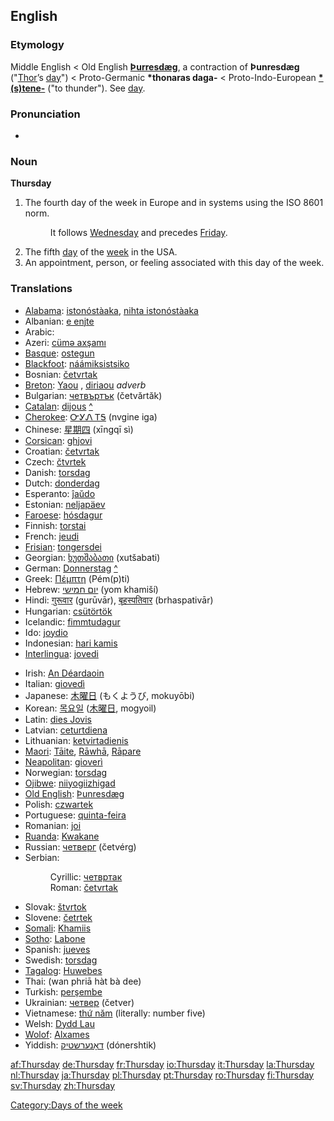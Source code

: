 ==English==
===Etymology===
Middle English < Old English '''[[Þurresdæg]]''', a contraction of '''Þunresdæg''' ("[[Thor]]’s [[day]]") < Proto-Germanic '''*thonaras daga-''' < Proto-Indo-European '''[[*(s)tene-]]''' ("to thunder"). See [[day]].

===Pronunciation===
*{{audio|en-us-Thursday.ogg|Audio (US)}}

===Noun===
'''Thursday'''

#The fourth day of the week in Europe and in systems using the ISO 8601 norm.
#:It follows [[Wednesday]] and precedes [[Friday]].
#The fifth [[day]] of the [[week]] in the USA.
#An appointment, person, or feeling associated with this day of the week.

===Translations===
{{top}}
*[[Alabama]]: [[istonóstàaka]], [[nihta istonóstàaka]]
*Albanian: [[e enjte]]
*Arabic: {{ARchar|[[الخميس]]}} {{Unicode|(al-χamíːs)}}
*Azeri: [[cümə axşamı]]
*[[Basque]]: [[ostegun]]
*[[Blackfoot]]: [[náámiksistsiko]]
*Bosnian: [[četvrtak#Bosnian|četvrtak]] {{m}}
*[[Breton]]: [[Yaou]] {{m}}, [[diriaou]] ''adverb''
*Bulgarian: [[четвъртък]] (četvărtăk) {{m}}
*[[Catalan]]: [[dijous]] {{m}} [[:ca:dijous|^]]
*[[Cherokee]]: [[ᏅᎩᏁ ᎢᎦ]] (nvgine iga)
*Chinese: [[星期四]] (xīngqī sì)
*[[Corsican]]: [[ghjovi]]
*Croatian: [[četvrtak#Croatian|četvrtak]]
*Czech: [[čtvrtek]] {{m}}
*Danish: [[torsdag]]
*Dutch: [[donderdag]] {{m}}
*Esperanto: [[ĵaŭdo]]
*Estonian: [[neljapäev]]
*[[Faroese]]: [[hósdagur]] {{m}}
*Finnish: [[torstai]]
*French: [[jeudi]] {{m}}
*[[Frisian]]: [[tongersdei]]
*Georgian: [[ხუთშაბათი]] (xutšabati)
*German: [[Donnerstag]] {{m}} [[:de:Donnerstag|^]]
*Greek: [[Πέμπτη]] (Pém(p)ti) {{f}}
*Hebrew: [[יום חמישי]] (yom khamiší)
*Hindi: [[गुरूवार]] (gurūvār), [[बृहस्पतिवार]] (brhaspativār)
*Hungarian: [[csütörtök]]
*Icelandic: [[fimmtudagur]] {{m}}
*Ido: [[joydio]]
*Indonesian: [[hari kamis]]
*[[Interlingua]]: [[jovedi]]
{{mid}}
*Irish: [[An Déardaoin]]
*Italian: [[giovedì]] {{m}}
*Japanese: [[木曜日]] (もくようび, mokuyōbi)
*Korean: [[목요일]] ([[木曜日]], mogyoil)
*Latin: [[dies Jovis]]
*Latvian: [[ceturtdiena]]
*Lithuanian: [[ketvirtadienis]] {{m}}
*[[Maori]]: [[Tāite]], [[Rāwhā]], [[Rāpare]]
*[[Neapolitan]]: [[gioverì]]
*Norwegian: [[torsdag]]
*[[Ojibwe]]: [[niiyogiizhigad]]
*[[Old English]]: [[Þunresdæg]] {{m}}
*Polish: [[czwartek]]
*Portuguese: [[quinta-feira]]
*Romanian: [[joi]] {{f}}
*[[Ruanda]]: [[Kwakane]]
*Russian: [[четверг]] (četvérg) {{m}}
*Serbian:
*:Cyrillic: [[четвртак#Serbian|четвртак]] {{m}}
*:Roman: [[četvrtak#Serbian|četvrtak]] {{m}}
*Slovak: [[štvrtok]] {{m}}
*Slovene: [[četrtek]] {{m}}
*[[Somali]]: [[Khamiis]]
*[[Sotho]]: [[Labone]]
*Spanish: [[jueves]] {{m}}
*Swedish: [[torsdag]] {{c}}
*[[Tagalog]]: [[Huwebes]]
*Thai: {{THchar|[[วันพฤหัสบดี]]}} (wan phriā hàt bà dee)
*Turkish: [[perşembe]]
*Ukrainian: [[четвер]] (četver)
*Vietnamese: [[thứ năm]] (literally: number five)
*Welsh: [[Dydd Lau]] {{m}}
*[[Wolof]]: [[Alxames]]
*Yiddish: [[דאָנערשטיק]] (dónershtik)
{{bottom}}

[[Category:Days of the week]]

[[af:Thursday]]
[[de:Thursday]]
[[fr:Thursday]]
[[io:Thursday]]
[[it:Thursday]]
[[la:Thursday]]
[[nl:Thursday]]
[[ja:Thursday]]
[[pl:Thursday]]
[[pt:Thursday]]
[[ro:Thursday]]
[[fi:Thursday]]
[[sv:Thursday]]
[[zh:Thursday]]